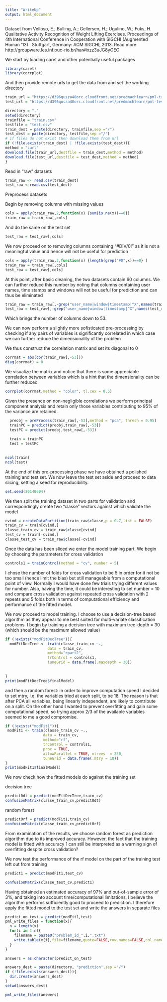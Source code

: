 ```yaml
---
title: "WriteUp"
output: html_document
---
```

Dataset from
Velloso, E.; Bulling, A.; Gellersen, H.; Ugulino, W.; Fuks, 
H. Qualitative Activity Recognition of Weight Lifting Exercises. 
Proceedings of 4th International Conference in Cooperation with 
SIGCHI (Augmented Human '13) . Stuttgart, Germany: ACM SIGCHI, 2013.
Read more: http://groupware.les.inf.puc-rio.br/har#ixzz3uJG8yOEC

We start by loading caret and other potentially useful packages
```r
library(caret)
library(corrplot)


```

And then provide remote urls to get the data from and set the working directory 

```r

train_url = "https://d396qusza40orc.cloudfront.net/predmachlearn/pml-training.csv"
test_url = "https://d396qusza40orc.cloudfront.net/predmachlearn/pml-testing.csv" 

directory = "."
setwd(directory)
trainfile = "train.csv"
testfile = "test.csv"
train_dest = paste(directory, trainfile,sep ="/")
test_dest = paste(directory, testfile,sep ="/")
# if files do not exist then download them from url
if (!file.exists(train_dest) | !file.exists(test_dest)){
method = "curl"  
download.file(train_url,destfile = train_dest,method = method)
download.file(test_url,destfile = test_dest,method = method)
}
```
Read in "raw" datasets

```r
train_raw <- read.csv(train_dest)
test_raw <-read.csv(test_dest)
```

 Preprocess datasets

Begin by removing columns with missing values
```r
cols = apply(train_raw,2,function(x) {sum(is.na(x))==0})
train_raw = train_raw[,cols]

```
And do the same on the test set
```r
test_raw = test_raw[,cols]
```

We now proceed on to removing columns containing "#DIV/0!" as 
it is not a meaningful value and hence will not be useful for prediction
```r
cols = apply(train_raw,2,function(x) {length(grep("#D",x))==0} )
train_raw = train_raw[,cols]
test_raw = test_raw[,cols]
```

At this point, after basic cleaning, the two datasets contain 60 columns.
We can further reduce this number by noting that columns containing user names,
time stamps and windows will not be useful for prediction and can thus be 
eliminated

```r
train_raw = train_raw[,-grep("user_name|window|timestamp|^X",names(train_raw))]
test_raw = test_raw[,-grep("user_name|window|timestamp|^X",names(test_raw))]
```

Which brings the number of columns down to 53.

We can now perform a slightly more sofisticated pre-processing 
by checking if any pairs of variables is significantly correlated
in which case we can further reduce the dimensionality of the problem

We thus construct the correlation matrix and set its diagonal to 0

```r
corrmat = abs(cor(train_raw[,-53]))
diag(corrmat) = 0
```
We visualize the matrix and notice that there is some appreciable
correlation between variables which is a hint that the dimensionality
can be further reduced
```r
corrplot(corrmat,method = "color", tl.cex = 0.5)
```

Given the presence on non-negligible correlations we perform
principal component analysis and retain only those
variables contributing to 95% of the variance are retained.
```r

  
  preobj = preProcess(train_raw[,-53],method = "pca", thresh = 0.95)
  trainPC = predict(preobj,train_raw[,-53])
  testPC = predict(preobj,test_raw[,-53])
 
  train = trainPC
  test = testPC
 
  
ncol(train)
ncol(test)

```

At the end of this pre-processing phase we have obtained a polished
training and test set. We now leave the test set aside and proceed to 
data slicing, setting a seed for reproducibility.
```r
set.seed(20140604)
```

We then split the training dataset in two parts for validation
and correspondingly create two "classe" vectors against which
validate the model

```r
cvind = createDataPartition(train_raw$classe,p = 0.7,list = FALSE)
train_cv = train[cvind,]
classe_train_cv = train_raw$classe[cvind]
test_cv = train[-cvind,]
classe_test_cv = train_raw$classe[-cvind]
```

Once the data has been sliced we enter the model training part.
We begin by choosing the parameters for cross validation

```r
controls1 = trainControl(method = "cv", number = 5)
```

I chose the number of folds for cross validation to be 5 in order
for it not be too small (hence limit the bias) but still manageable
from a computational point of view. Normally I would have done
few trials trying different values for number.
Also, having the time, it could be interesting to set number = 10
and compare cross validation against repeated cross validation with 
2 repeats and 5 folds both in terms of computational efficiency and
performance of the fitted model.

We now proceed to model training. I choose to use a decision-tree based algorithm
as they
appear to me best suited for multi-variate classification problems. 
I begin by training a decision tree with maximum tree-depth = 30 (which should be
the maximum allowed value)

```r
if (!exists("modFitDecTree")){
  modFitDecTree <- train(classe_train_cv ~.,
                   data = train_cv,
                   method="rpart2",
                   trControl = controls1,
                   tuneGrid = data.frame(.maxdepth = 30))
  
  
}
print(modFitDecTree$finalModel)

```

and then a random forest: in order to improve computation speed I decided to 
set mtry, i.e. the variables tried at each split, to be 18.
The reason  is that after PCA all variables, being
linearly independent, are likely to contribute on a split. On the other hand
I wanted to prevent overfitting and gain some computational speed, so
trying  approx 2/3 of the available variables seemed to me a good compromise.

```r
if (!exists("modFit1")){
 modFit1 <- train(classe_train_cv ~.,
                 data = train_cv,
                 method="rf",
                 trControl = controls1,
                 prox = TRUE,
                 allowParallel = TRUE, ntrees  = 250, 
                 tuneGrid = data.frame(.mtry = 18))
}
print(modFit1$finalModel)
```

We now check how the fitted models do against
the training set

decision tree
```r
predict0dt = predict(modFitDecTree,train_cv)
confusionMatrix(classe_train_cv,predict0dt)
```

random forest
```r
predict0rf = predict(modFit1,train_cv)
confusionMatrix(classe_train_cv,predict0rf)
```

From examination of the results, we choose
random forest as prediction algorithm 
due to its improved accuracy. However,
 the fact 
that the training model is fitted with accuracy 
1 can still be interpreted as 
a warning sign of overfitting despite cross validation? 

We now test the performance of the rf  model 
on the part of the training test left out from training
```r

predict1 = predict(modFit1,test_cv)

confusionMatrix(classe_test_cv,predict1)
```

Having obtained an estimated accuracy of 97% and out-of-sample error of 3%, 
and taking
into account time/computational limitations, I believe
the algorithm performs sufficiently good to proceed to prediction.
I therefore apply the fitted model to the test set and 
write the answers in separate files

```r
predict_on_test = predict(modFit1,test)
pml_write_files = function(x){
  n = length(x)
  for(i in 1:n){
    filename = paste0("problem_id_",i,".txt")
    write.table(x[i],file=filename,quote=FALSE,row.names=FALSE,col.names=FALSE)
  }
}

answers = as.character(predict_on_test)

answers_dest = paste(directory, "prediction",sep ="/")
if (!file.exists(answers_dest)){
  dir.create(answers_dest)
}
setwd(answers_dest)

pml_write_files(answers)
```



